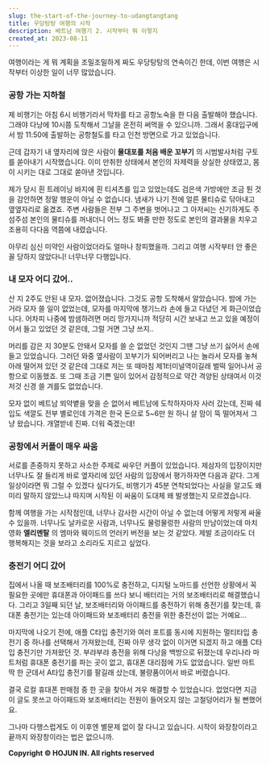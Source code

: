 ```yaml
---
slug: the-start-of-the-journey-to-udangtangtang
title: 우당탕탕 여행의 시작
description: 베트남 여행기 2. 시작부터 뭐 이렇지
created_at: 2023-08-11
---
```


여행이라는 게 뭐 계획을 조밀조밀하게 짜도 우당탕탕의 연속이긴 한데, 이번 여행은 시작부터 이상한 일이 너무 많았습니다.

### 공항 가는 지하철

제 비행기는 아침 6시 비행기라서 막차를 타고 공항노숙을 한 다음 출발해야 했습니다. 그래야 다낭에 10시쯤 도착해서 그날을 온전히 써먹을
수 있으니까. 그래서 홍대입구에서 밤 11:50에 출발하는 공항철도를 타고 인천 방면으로 가고 있었습니다.

근데 갑자기 내 옆자리에 앉은 사람이 **물대포를 처음 배운 꼬부기** 의 시범발사처럼 구토를 쏟아내기 시작했습니다. 이미 만취한 상태에서
본인의 자제력을 상실한 상태였고, 몸이 시키는 대로 그대로 쏟아낸 것입니다.

제가 당시 흰 트레이닝 바지에 흰 티셔츠를 입고 있었는데도 검은색 가방에만 조금 튄 것을 감안하면 정말 행운이 아닐 수 없습니다. 냄새가
나기 전에 얼른 물티슈로 닦아내고 옆옆자리로 옮겼죠. 주변 사람들은 전부 그 주변을 벗어나고 그 아저씨는 신기하게도 주섬주섬 본인의 물티슈를
꺼내더니 어느 정도 봐줄 만한 정도로 본인의 결과물을 치우고 조용히 다다음 역쯤에 내렸습니다.

아무리 심신 미약인 사람이었더라도 얼마나 창피했을까. 그리고 여행 시작부터 안 좋은 꼴 당하지 않았다니! 너무너무 다행입니다.

### 내 모자 어디 갔어..

산 지 2주도 안된 내 모자. 없어졌습니다. 그것도 공항 도착해서 알았습니다. 밤에 가는 거라 모자 쓸 일이 없었는데, 모자를 마지막에
챙기느라 손에 들고 다녔던 게 화근이었습니다. 어차피 나중에 밤샘하려면 머리 망가지니까 적당히 시간 보내고 쓰고 있을 예정이어서 들고 있었던
것 같은데, 그럴 거면 그냥 쓰지..

머리를 감은 지 30분도 안돼서 모자를 쓸 순 없었던 것인지 그땐 그냥 쓰기 싫어서 손에 들고 있었습니다. 그러던 와중 옆사람이 꼬부기가
되어버리고 나는 놀라서 모자를 놓쳐 아래 떨어져 있던 것 같은데 그대로 저는 또 때마침 제1터미널역이길래 벌떡 일어나서 공항으로 이동했죠.
또 그때 조금 기쁜 일이 있어서 감정적으로 약간 격양된 상태여서 이것저것 신경 쓸 겨를도 없었습니다.

모자 없이 베트남 뙤약볕을 맞을 순 없어서 베트남에 도착하자마자 사러 갔는데, 진짜 쉐입도 색깔도 전부 별로인데 가격은 한국 돈으로 5~6만
원 하니 살 맘이 뚝 떨어져서 그냥 왔습니다. 개열받네 진짜. 더워 죽겠는데!

### 공항에서 커플이 매우 싸움

서로를 존중하지 못하고 사소한 주제로 싸우던 커플이 있었습니다. 제삼자의 입장이지만 너무나도 잘 들리게 바로 옆자리에 있던 사람의 입장에서
평가하자면 다음과 같다. 그게 일상이라면 뭐 그럴 수 있겠다 싶다가도, 비행기가 45분 연착되었다는 사실을 알고도 왜 미리 말하지 않았느냐
따지며 시작된 이 싸움이 도대체 왜 발생했는지 모르겠습니다.

함께 여행을 가는 시작점인데, 너무나 감사한 시간이 아닐 수 없는데 어떻게 저렇게 싸울 수 있을까. 너무나도 날카로운 사람과, 너무나도
물렁물렁한 사람의 만남이었는데 마치 영화 **엘리멘탈** 의 엠마와 웨이드의 언러키 버전을 보는 것 같았다. 제발 조금이라도 더 행복해지는
것을 보라고 소리라도 지르고 싶었다.

### 충전기 어디 갔어

집에서 나올 때 보조배터리를 100%로 충전하고, 디지털 노마드를 선언한 상황에서 꼭 필요한 곳에만 휴대폰과 아이패드를 쓰다 보니 배터리는
거의 보조배터리로 해결했습니다. 그리고 3일째 되던 날, 보조배터리와 아이패드를 충전하기 위해 충전기를 찾는데, 휴대폰 충전기는 있는데
아이패드와 보조배터리 충전을 위한 충전선이 없는 거예요...

마지막에 나오기 전에, 애플 C타입 충전기와 여러 포트를 동시에 지원하는 멀티타입 충전기 중 하나를 선택해서 가져왔는데, 진짜 아무 생각
없이 이거면 되겠지 하고 애플 C타입 충전기만 가져왔던 것. 부랴부랴 충전을 위해 다낭을 백방으로 뒤졌는데 우리나라 마트처럼 휴대폰 충전기를
파는 곳이 없고, 휴대폰 대리점에 가도 없었습니다. 일반 마트 딱 한 군데서 A타입 충전기를 팔길래 샀는데, 불량품이어서 바로 버렸습니다.

결국 로컬 휴대폰 판매점 중 한 곳을 찾아서 겨우 해결할 수 있었습니다. 없었다면 지금 이 글도 못쓰고 아이패드와 보조배터리는 전원이
들어오지 않는 고철덩어리가 될 뻔했어요.

그나마 다행스럽게도 이 이후엔 별문제 없이 잘 다니고 있습니다. 시작이 와장창이라고 끝까지 와장창이라는 법은 없으니까.


**Copyright © HOJUN IN. All rights reserved**